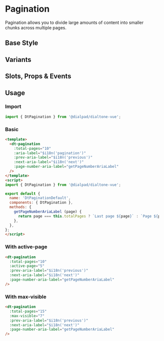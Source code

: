

<Meta of={PaginationStories}/>

# Pagination

<Subtitle>
  Pagination allows you to divide large amounts of content into smaller chunks across multiple pages.
</Subtitle>

## Base Style

<Canvas>
  <Story of={PaginationStories.Default} />
</Canvas>

## Variants

<Canvas>
  <Story of={PaginationStories.Variants} />
</Canvas>

## Slots, Props & Events

<Controls />

## Usage

### Import

```jsx
import { DtPagination } from '@dialpad/dialtone-vue';
```

### Basic

```html
<template>
  <dt-pagination
    :total-pages="10"
    :aria-label="$i18n('pagination')"
    :prev-aria-label="$i18n('previous')"
    :next-aria-label="$i18n('next')"
    :page-number-aria-label="getPageNumberAriaLabel"
  />
</template>
<script>
import { DtPagination } from '@dialpad/dialtone-vue';

export default {
  name: 'DtPaginationDefault',
  components: { DtPagination },
  methods: {
    getPageNumberAriaLabel (page) {
      return page === this.totalPages ? `Last page ${page}` : `Page ${page}`;
    },
  },
};
</script>
```

### With active-page

```html
<dt-pagination
  :total-pages="10"
  :active-page="5"
  :prev-aria-label="$i18n('previous')"
  :next-aria-label="$i18n('next')"
  :page-number-aria-label="getPageNumberAriaLabel"
/>
```

### With max-visible

```html
<dt-pagination
  :total-pages="15"
  :max-visible="7"
  :prev-aria-label="$i18n('previous')"
  :next-aria-label="$i18n('next')"
  :page-number-aria-label="getPageNumberAriaLabel"
/>
```
